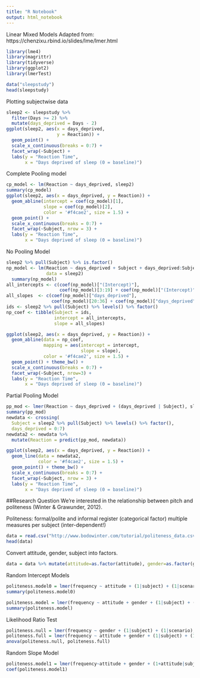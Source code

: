 ```yaml
---
title: "R Notebook"
output: html_notebook
---
```


Linear Mixed Models
Adapted from: https://chenzixu.rbind.io/slides/lme/lmer.html


```r
library(lme4)
library(magrittr)
library(tidyverse)
library(ggplot2)
library(lmerTest)
```

```r
data("sleepstudy")
head(sleepstudy)
```

Plotting subjectwise data

```r
sleep2 <- sleepstudy %>%
  filter(Days >= 2) %>%
  mutate(days_deprived = Days - 2)
ggplot(sleep2, aes(x = days_deprived, 
                   y = Reaction)) +
  geom_point() +
  scale_x_continuous(breaks = 0:7) +
  facet_wrap(~Subject) +
  labs(y = "Reaction Time", 
       x = "Days deprived of sleep (0 = baseline)")
```


Complete Pooling model


```r
cp_model <- lm(Reaction ~ days_deprived, sleep2)
summary(cp_model)
ggplot(sleep2, aes(x = days_deprived, y = Reaction)) +
  geom_abline(intercept = coef(cp_model)[1],
              slope = coef(cp_model)[2],
              color = '#f4cae2', size = 1.5) +
  geom_point() +
  scale_x_continuous(breaks = 0:7) +
  facet_wrap(~Subject, nrow = 3) +
  labs(y = "Reaction Time", 
       x = "Days deprived of sleep (0 = baseline)")
```

No Pooling Model

```r
sleep2 %>% pull(Subject) %>% is.factor()
np_model <- lm(Reaction ~ days_deprived + Subject + days_deprived:Subject,
               data = sleep2)
  summary(np_model)
all_intercepts <- c(coef(np_model)["(Intercept)"],
                    coef(np_model)[3:19] + coef(np_model)["(Intercept)"])
all_slopes  <- c(coef(np_model)["days_deprived"],
                 coef(np_model)[20:36] + coef(np_model)["days_deprived"])
ids <- sleep2 %>% pull(Subject) %>% levels() %>% factor()
np_coef <- tibble(Subject = ids,
                  intercept = all_intercepts,
                  slope = all_slopes)
```

```r
ggplot(sleep2, aes(x = days_deprived, y = Reaction)) +
  geom_abline(data = np_coef,
              mapping = aes(intercept = intercept,
                            slope = slope),
              color = '#f4cae2', size = 1.5) +
  geom_point() + theme_bw() +
  scale_x_continuous(breaks = 0:7) +
  facet_wrap(~Subject, nrow=3) +
  labs(y = "Reaction Time", 
       x = "Days deprived of sleep (0 = baseline)")
```

Partial Pooling Model

```r
pp_mod <- lmer(Reaction ~ days_deprived + (days_deprived | Subject), sleep2)
summary(pp_mod)
newdata <- crossing(
  Subject = sleep2 %>% pull(Subject) %>% levels() %>% factor(),
  days_deprived = 0:7)
newdata2 <- newdata %>%
  mutate(Reaction = predict(pp_mod, newdata))
```


```r
ggplot(sleep2, aes(x = days_deprived, y = Reaction)) +
  geom_line(data = newdata2,
            color = '#f4cae2', size = 1.5) +
  geom_point() + theme_bw() +
  scale_x_continuous(breaks = 0:7) +
  facet_wrap(~Subject, nrow = 3) +
  labs(y = "Reaction Time", 
       x = "Days deprived of sleep (0 = baseline)")
```

##Research Question
We're interested in the relationship between pitch and politeness (Winter & Grawunder, 2012).

Politeness: formal/polite and informal register (categorical factor)
multiple measures per subject (inter-dependent!)

```r
data = read.csv("http://www.bodowinter.com/tutorial/politeness_data.csv")
head(data)
```

Convert attitude, gender, subject into factors.
```r
data = data %>% mutate(attitude=as.factor(attitude), gender=as.factor(gender), subject=as.factor(subject))
```


Random Intercept Models

```r
politeness.model0 = lmer(frequency ~ attitude + (1|subject) + (1|scenario), data=data)
summary(politeness.model0)
```

```r
politeness.model = lmer(frequency ~ attitude + gender + (1|subject) + (1|scenario), data=data)
summary(politeness.model)
```
Likelihood Ratio Test

```r
politeness.null = lmer(frequency ~ gender + (1|subject) + (1|scenario), data=data, REML=FALSE)
politeness.full = lmer(frequency ~ attitude + gender + (1|subject) + (1|scenario), data=data, REML=FALSE)
anova(politeness.null, politeness.full)
```

Random Slope Model

```r
politeness.model1 = lmer(frequency~attitude + gender + (1+attitude|subject) + (1+attitude|scenario), data = data)
coef(politeness.model1)
```


